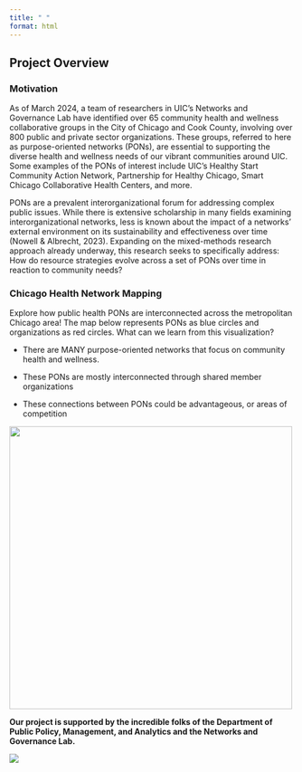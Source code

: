 ```yaml
---
title: " "
format: html
---
```


## Project Overview

### Motivation

As of March 2024, a team of researchers in UIC’s Networks and Governance Lab have identified over 65 community health and wellness collaborative groups in the City of Chicago and Cook County, involving over 800 public and private sector organizations. These groups, referred to here as purpose-oriented networks (PONs), are essential to supporting the diverse health and wellness needs of our vibrant communities around UIC. Some examples of the PONs of interest include UIC’s Healthy Start Community Action Network, Partnership for Healthy Chicago, Smart Chicago Collaborative Health Centers, and more.

PONs are a prevalent interorganizational forum for addressing complex public issues. While there is extensive scholarship in many fields examining interorganizational networks, less is known about the impact of a networks’ external environment on its sustainability and effectiveness over time (Nowell & Albrecht, 2023). Expanding on the mixed-methods research approach already underway, this research seeks to specifically address: How do resource strategies evolve across a set of PONs over time in reaction to community needs?

### Chicago Health Network Mapping

Explore how public health PONs are interconnected across the metropolitan Chicago area! The map below represents PONs as blue circles and organizations as red circles. What can we learn from this visualization?

-   There are MANY purpose-oriented networks that focus on community health and wellness.

-   These PONs are mostly interconnected through shared member organizations

-   These connections between PONs could be advantageous, or areas of competition

![](Visualizations/Chicago%20Health%20PONs%20orgs%20only.jpeg){width="500"}

**Our project is supported by the incredible folks of the Department of Public Policy, Management, and Analytics and the Networks and Governance Lab.**

![](Visualizations/Presentation1.png){fig-align="left"}
